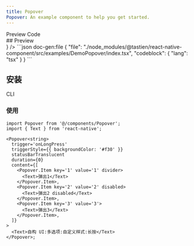 ```yaml
---
title: Popover
Popover: An example component to help you get started.
---
```



<div className='h-5' />

<Tabs defaultValue="preview">
  <TabsList>
    <TabsTrigger value="preview">Preview</TabsTrigger>
    <TabsTrigger value="code">Code</TabsTrigger>
  </TabsList>
  <TabsContent value="preview">
    <div id="preview" className='*:hidden scroll-m-20' aria-hidden>
      ## Preview
    </div>
    <PreviewCard preview={<PopoverPreview />} />
  </TabsContent>
  <TabsContent value="code">
    ```json doc-gen:file
    {
      "file": "./node_modules/@tastien/react-native-component/src/examples/DemoPopover/index.tsx",
      "codeblock": {
        "lang": "tsx"
      }
    }
    ```
  </TabsContent>
</Tabs>

## 安装

<Tabs defaultValue='cli'>
  <TabsList>
    <TabsTrigger id='cli' value='cli'>
      CLI
    </TabsTrigger>
  </TabsList>
  <TabsContent value='cli'>
    <CommandTabs
      args={[
        'add',
        'https://react-native-component-docs.vercel.app/r/popover.json',
      ]}
    />
  </TabsContent>
</Tabs>

### 使用

```tsx
import Popover from '@/components/Popover';
import { Text } from 'react-native';

<Popover<string>
  trigger='onLongPress'
  triggerStyle={{ backgroundColor: '#f30' }}
  statusBarTranslucent
  duration={0}
  content={[
    <Popover.Item key='1' value='1' divider>
      <Text>弹出1</Text>
    </Popover.Item>,
    <Popover.Item key='2' value='2' disabled>
      <Text>弹出2 disabled</Text>
    </Popover.Item>,
    <Popover.Item key='3' value='3'>
      <Text>弹出3</Text>
    </Popover.Item>,
  ]}
>
  <Text>自构 UI:多选项:自定义样式:长按</Text>
</Popover>;
```
